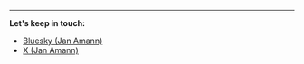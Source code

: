 <hr className="my-8" />

**Let's keep in touch:**

- [Bluesky (Jan Amann)](https://bsky.app/profile/amann.work)
- [X (Jan Amann)](https://x.com/jamannnnnn)
